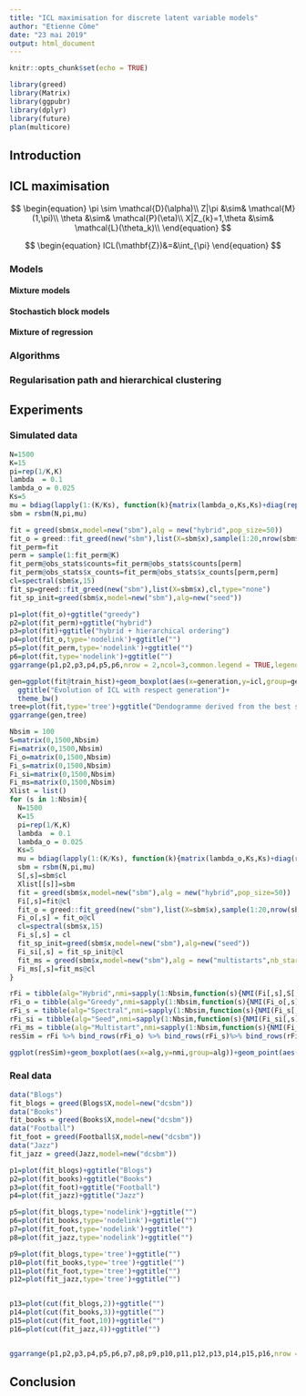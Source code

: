 ```yaml
---
title: "ICL maximisation for discrete latent variable models"
author: "Etienne Côme"
date: "23 mai 2019"
output: html_document
---
```


```r
knitr::opts_chunk$set(echo = TRUE)
```

```r
library(greed)
library(Matrix)
library(ggpubr)
library(dplyr)
library(future)
plan(multicore)
```

## Introduction



## ICL maximisation 
$$
\begin{equation}
\pi \sim \mathcal{D}(\alpha)\\
Z|\pi &\sim& \mathcal{M}(1,\pi)\\
\theta &\sim& \mathcal{P}(\eta)\\
X|Z_{k}=1,\theta &\sim& \mathcal{L}(\theta_k)\\ 
\end{equation}
$$

$$
\begin{equation}
ICL(\mathbf{Z})&=&\int_{\pi}
\end{equation}
$$

### Models 

#### Mixture models

#### Stochastich block models

#### Mixture of regression

### Algorithms

### Regularisation path and hierarchical clustering

## Experiments

### Simulated data

```r
N=1500
K=15
pi=rep(1/K,K)
lambda  = 0.1
lambda_o = 0.025
Ks=5
mu = bdiag(lapply(1:(K/Ks), function(k){matrix(lambda_o,Ks,Ks)+diag(rep(lambda,Ks))}))+0.001
sbm = rsbm(N,pi,mu)
```

```r
fit = greed(sbm$x,model=new("sbm"),alg = new("hybrid",pop_size=50))
fit_o = greed::fit_greed(new("sbm"),list(X=sbm$x),sample(1:20,nrow(sbm$x),replace = TRUE))
fit_perm=fit
perm = sample(1:fit_perm@K)
fit_perm@obs_stats$counts=fit_perm@obs_stats$counts[perm]
fit_perm@obs_stats$x_counts=fit_perm@obs_stats$x_counts[perm,perm]
cl=spectral(sbm$x,15)
fit_sp=greed::fit_greed(new("sbm"),list(X=sbm$x),cl,type="none")
fit_sp_init=greed(sbm$x,model=new("sbm"),alg=new("seed"))
```

```r
p1=plot(fit_o)+ggtitle("greedy")
p2=plot(fit_perm)+ggtitle("hybrid")
p3=plot(fit)+ggtitle("hybrid + hierarchical ordering")
p4=plot(fit_o,type='nodelink')+ggtitle("")
p5=plot(fit_perm,type='nodelink')+ggtitle("")
p6=plot(fit,type='nodelink')+ggtitle("")
ggarrange(p1,p2,p3,p4,p5,p6,nrow = 2,ncol=3,common.legend = TRUE,legend="left")
```

```r
gen=ggplot(fit@train_hist)+geom_boxplot(aes(x=generation,y=icl,group=generation))+geom_point(aes(x=generation,y=icl,group=generation))+
  ggtitle("Evolution of ICL with respect generation")+
  theme_bw()
tree=plot(fit,type='tree')+ggtitle("Dendogramme derived from the best solution")
ggarrange(gen,tree)
```

```r

Nbsim = 100
S=matrix(0,1500,Nbsim)
Fi=matrix(0,1500,Nbsim)
Fi_o=matrix(0,1500,Nbsim)
Fi_s=matrix(0,1500,Nbsim)
Fi_si=matrix(0,1500,Nbsim)
Fi_ms=matrix(0,1500,Nbsim)
Xlist = list()
for (s in 1:Nbsim){
  N=1500
  K=15
  pi=rep(1/K,K)
  lambda  = 0.1
  lambda_o = 0.025
  Ks=5
  mu = bdiag(lapply(1:(K/Ks), function(k){matrix(lambda_o,Ks,Ks)+diag(rep(lambda,Ks))}))+0.001
  sbm = rsbm(N,pi,mu)  
  S[,s]=sbm$cl
  Xlist[[s]]=sbm
  fit = greed(sbm$x,model=new("sbm"),alg = new("hybrid",pop_size=50))
  Fi[,s]=fit@cl
  fit_o = greed::fit_greed(new("sbm"),list(X=sbm$x),sample(1:20,nrow(sbm$x),replace = TRUE))
  Fi_o[,s] = fit_o@cl 
  cl=spectral(sbm$x,15)
  Fi_s[,s] = cl 
  fit_sp_init=greed(sbm$x,model=new("sbm"),alg=new("seed"))
  Fi_si[,s] = fit_sp_init@cl
  fit_ms = greed(sbm$x,model=new("sbm"),alg = new("multistarts",nb_start=50))
  Fi_ms[,s]=fit_ms@cl
}
```

```r
rFi = tibble(alg="Hybrid",nmi=sapply(1:Nbsim,function(s){NMI(Fi[,s],S[,s])}))
rFi_o = tibble(alg="Greedy",nmi=sapply(1:Nbsim,function(s){NMI(Fi_o[,s],S[,s])}))
rFi_s = tibble(alg="Spectral",nmi=sapply(1:Nbsim,function(s){NMI(Fi_s[,s],S[,s])}))
rFi_si = tibble(alg="Seed",nmi=sapply(1:Nbsim,function(s){NMI(Fi_si[,s],S[,s])}))
rFi_ms = tibble(alg="Multistart",nmi=sapply(1:Nbsim,function(s){NMI(Fi_ms[,s],S[,s])}))
resSim = rFi %>% bind_rows(rFi_o) %>% bind_rows(rFi_s)%>% bind_rows(rFi_si)%>% bind_rows(rFi_ms) %>% mutate(alg=factor(alg,levels=c("Greedy","Multistart","Spectral","Seed","Hybrid")))
```


```r
ggplot(resSim)+geom_boxplot(aes(x=alg,y=nmi,group=alg))+geom_point(aes(x=alg,y=nmi))+xlab("")+ylab("Normalized mutual information")+theme_bw()
```




### Real data


```r
data("Blogs")
fit_blogs = greed(Blogs$X,model=new("dcsbm"))
data("Books")
fit_books = greed(Books$X,model=new("dcsbm"))
data("Football")
fit_foot = greed(Football$X,model=new("dcsbm"))
data("Jazz")
fit_jazz = greed(Jazz,model=new("dcsbm"))
```


```r

p1=plot(fit_blogs)+ggtitle("Blogs")
p2=plot(fit_books)+ggtitle("Books")
p3=plot(fit_foot)+ggtitle("Football")
p4=plot(fit_jazz)+ggtitle("Jazz")

p5=plot(fit_blogs,type='nodelink')+ggtitle("")
p6=plot(fit_books,type='nodelink')+ggtitle("")
p7=plot(fit_foot,type='nodelink')+ggtitle("")
p8=plot(fit_jazz,type='nodelink')+ggtitle("")

p9=plot(fit_blogs,type='tree')+ggtitle("")
p10=plot(fit_books,type='tree')+ggtitle("")
p11=plot(fit_foot,type='tree')+ggtitle("")
p12=plot(fit_jazz,type='tree')+ggtitle("")


p13=plot(cut(fit_blogs,2))+ggtitle("")
p14=plot(cut(fit_books,3))+ggtitle("")
p15=plot(cut(fit_foot,10))+ggtitle("")
p16=plot(cut(fit_jazz,4))+ggtitle("")


ggarrange(p1,p2,p3,p4,p5,p6,p7,p8,p9,p10,p11,p12,p13,p14,p15,p16,nrow = 4,ncol=4,common.legend = TRUE)

```

## Conclusion